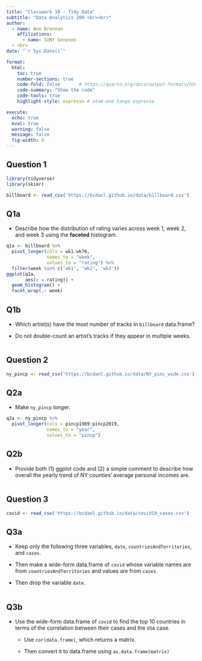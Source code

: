 ```yaml
---
title: "Classwork 10 - Tidy Data"
subtitle: "Data Analytics 200 <br><br>" 
author: 
  - name: Ann Brennan
    affiliations:
      - name: SUNY Geneseo
  - <br>
date: "`r Sys.Date()`"

format: 
  html:
    toc: true
    number-sections: true
    code-fold: false       # https://quarto.org/docs/output-formats/html-code.html
    code-summary: "Show the code"
    code-tools: true
    highlight-style: espresso # atom-one tango espresso

execute: 
  echo: true
  eval: true
  warning: false
  message: false
  fig-width: 9
---
```


## Question 1

```r
library(tidyverse)
library(skimr)

billboard <- read_csv('https://bcdanl.github.io/data/billboard.csv')
```

## Q1a

-   Describe how the distribution of rating varies across week 1, week 2, and week 3 using the **faceted** histogram.

```r
q1a <- billboard %>% 
  pivot_longer(cols = wk1:wk76,
               names_to = "week",
               values_to = "rating") %>% 
  filter(week %in% c('wk1', 'wk2', 'wk3'))
ggplot(q1a,
       aes(x = rating)) +
  geom_histogram() +
  facet_wrap(.~ week)
```

## Q1b

-   Which artist(s) have the most number of tracks in `billboard` data.frame?

-   Do not double-count an artist's tracks if they appear in multiple weeks.

```r

```

## Question 2

```r
ny_pincp <- read_csv('https://bcdanl.github.io/data/NY_pinc_wide.csv')
```

## Q2a

-   Make `ny_pincp` longer.

```r
q2a <- ny_pincp %>% 
  pivot_longer(cols = pincp1969:pincp2019,
               names_to = "year",
               values_to = "pincp")
```

## Q2b

-   Provide both (1) ggplot code and (2) a simple comment to describe how overall the yearly trend of NY counties' average personal incomes are.

```r

```

## Question 3

```r
covid <- read_csv('https://bcdanl.github.io/data/covid19_cases.csv')
```

## Q3a

-   Keep only the following three variables, `date`, `countriesAndTerritories`, and `cases`.

-   Then make a wide-form data.frame of `covid` whose variable names are from `countriesAndTerritories` and values are from `cases`.

-   Then drop the variable `date`.

```r

```

## Q3b

-   Use the wide-form data.frame of `covid` to find the top 10 countries in terms of the correlation between their cases and the `USA` case.

    -   Use `cor(data.frame)`, which returns a matrix.

    -   Then convert it to data.frame using `as.data.frame(matrix)`

        ```r

        ```
